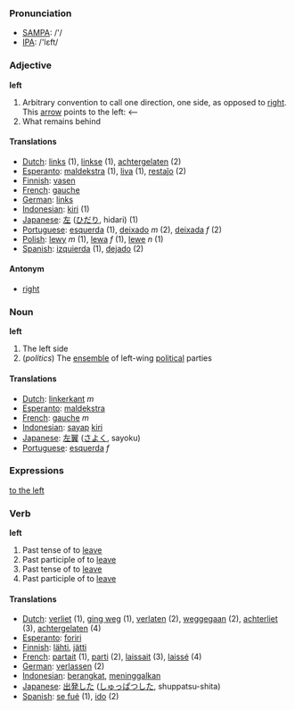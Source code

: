 === Pronunciation ===
*[[w:SAMPA|SAMPA]]: /'/
*[[w:IPA|IPA]]: /'lεft/

=== Adjective ===

'''left'''

# Arbitrary convention to call one direction, one side, as opposed to [[right]]. This [[arrow]] points to the left: <--
# What remains behind

==== Translations ====

*[[Dutch]]: [[links]] (1), [[linkse]] (1), [[achtergelaten]] (2)
*[[Esperanto]]: [[maldekstra]] (1), [[liva]] (1), [[restaĵo]] (2)
*[[Finnish]]: [[vasen]]
*[[French]]: [[gauche]]
*[[German]]: [[links]]
*[[Indonesian]]: [[kiri]] (1)
*[[Japanese]]: [[左]] ([[ひだり]], hidari) (1)
*[[Portuguese]]: [[esquerda]] (1), [[deixado]] ''m'' (2), [[deixada]] ''f'' (2)
*[[Polish]]: [[lewy]] ''m'' (1), [[lewa]] ''f'' (1), [[lewe]] ''n'' (1)
*[[Spanish]]: [[izquierda]] (1), [[dejado]] (2)

==== Antonym ====

*[[right]]

=== Noun ===

'''left'''

# The left side
# (''politics'') The [[ensemble]] of left-wing [[political]] parties

==== Translations ====

*[[Dutch]]: [[linkerkant]] ''m''
*[[Esperanto]]: [[maldekstra]]
*[[French]]: [[gauche]] ''m''
*[[Indonesian]]: [[sayap]] [[kiri]]
*[[Japanese]]: [[左翼]] ([[さよく]], sayoku)
*[[Portuguese]]: [[esquerda]] ''f''

=== Expressions ===

[[to the left]]

=== Verb ===

'''left'''

#Past tense of to [[leave]]
#Past participle of to [[leave]]
#Past tense of to [[leave]]
#Past participle of to [[leave]]

==== Translations ====

*[[Dutch]]: [[verliet]] (1), [[ging weg]] (1), [[verlaten]] (2), [[weggegaan]] (2), [[achterliet]] (3), [[achtergelaten]] (4)
*[[Esperanto]]: [[foriri]]
*[[Finnish]]: [[lähti]], [[jätti]]
*[[French]]: [[partait]] (1), [[parti]] (2), [[laissait]] (3), [[laissé]] (4)
*[[German]]: [[verlassen]] (2)
*[[Indonesian]]: [[angkat|berangkat]], [[tinggal|meninggalkan]]
*[[Japanese]]: [[出発]]した ([[しゅっぱつ]]した, shuppatsu-shita)
*[[Spanish]]: [[se fué]] (1), [[ido]] (2)